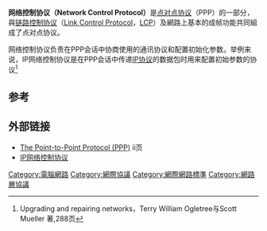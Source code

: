 {{merge to|点对点协议|date=2013-03-26}}
'''网络控制协议（Network Control Protocol）'''是[[点对点协议|点对点协议]]（PPP）的一部分，與[[链路控制协议|链路控制协议]]（[[Link_Control_Protocol|Link Control Protocol]]，[[LCP|LCP]]）及網路上基本的成帧功能共同組成了点对点协议。

网络控制协议负责在PPP会话中协商使用的通讯协议和配置初始化参数。举例来说，IP网络控制协议是在PPP会话中传递[[IP协议|IP协议]]的数据包时用来配置初始参数的协议<ref>Upgrading and repairing networks，Terry William Ogletree与Scott Mueller 著,288页</ref>

==参考==
<references />

==外部链接==
*[https://web.archive.org/web/20090501204205/http://www.ietf.org/rfc/rfc1661.txt The Point-to-Point Protocol (PPP)] ii页
*[http://www.ietf.org/rfc/rfc1332.txt IP网络控制协议] {{Wayback|url=http://www.ietf.org/rfc/rfc1332.txt |date=20201204211535 }} 


{{Digital-tech-stub}}
[[Category:電腦網路|Category:電腦網路]]
[[Category:網際協議|Category:網際協議]]
[[Category:網際網路標準|Category:網際網路標準]]
[[Category:網路層協議|Category:網路層協議]]